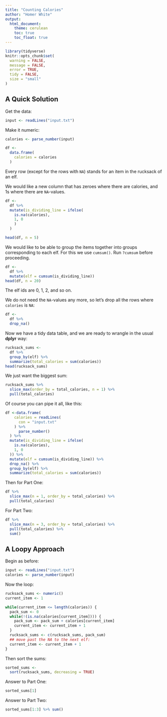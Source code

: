 ```yaml
---
title: "Counting Calories"
author: "Homer White"
output:
  html_document:
    theme: cerulean
    toc: true
    toc_float: true
---
```


```r
library(tidyverse)
knitr::opts_chunk$set(
  warning = FALSE,
  message = FALSE,
  error = TRUE,
  tidy = FALSE,
  size = "small"
)
```


## A Quick Solution

Get the data:

```r
input <- readLines("input.txt")
```

Make it numeric:

```r
calories <- parse_number(input)
```

```r
df <-
  data.frame(
    calories = calories
  )
```

Every row  (except for the rows with `NA`) stands for an item in the rucksack of an elf.

We would like a new column that has zeroes where there are calories, and 1s where there are `NA`-values.

```r
df <-
  df %>% 
  mutate(is_dividing_line = ifelse(
    is.na(calories),
    1, 0
    )
  )

head(df, n = 5)
```

We would like to be able to group the items together into groups corresponding to each elf.  For this we use `cumsum()`.  Run `?cumsum` before proceeding.

```r
df <-
  df %>% 
  mutate(elf = cumsum(is_dividing_line))
head(df, n = 20)
```

The elf ids are 0, 1, 2, and so on.


We do not need the `NA`-values any more, so let's drop all the rows where `calories` is `NA`:

```r
df <- 
  df %>% 
  drop_na()
```

Now we have a tidy data table, and we are ready to wrangle in the usual **dplyr** way:

```r
rucksack_sums <-
  df %>% 
  group_by(elf) %>% 
  summarize(total_calories = sum(calories))
head(rucksack_sums)
```

We just want the biggest sum:

```r
rucksack_sums %>% 
  slice_max(order_by = total_calories, n = 1) %>% 
  pull(total_calories)
```


Of course you can pipe it all, like this:

```r
df <-data.frame(
    calories = readLines(
      con = "input.txt"
    ) %>% 
      parse_number()
  ) %>% 
  mutate(is_dividing_line = ifelse(
    is.na(calories),
    1, 0
  )) %>% 
  mutate(elf = cumsum(is_dividing_line)) %>% 
  drop_na() %>% 
  group_by(elf) %>% 
  summarize(total_calories = sum(calories))
```

Then for Part One:

```r
df %>% 
  slice_max(n = 1, order_by = total_calories) %>% 
  pull(total_calories)
```

For Part Two:

```r
df %>% 
  slice_max(n = 3, order_by = total_calories) %>% 
  pull(total_calories) %>% 
  sum()
```


## A Loopy Approach

Begin as before:

```r
input <- readLines("input.txt")
calories <- parse_number(input)
```

Now the loop:

```r
rucksack_sums <- numeric()
current_item <- 1

while(current_item <= length(calories)) {
  pack_sum <- 0
  while(!(is.na(calories[current_item]))) {
    pack_sum <- pack_sum + calories[current_item]
    current_item <- current_item + 1
  }
  rucksack_sums <- c(rucksack_sums, pack_sum)
  ## move past the NA to the next elf:
  current_item <- current_item + 1
}
```

Then sort the sums:

```r
sorted_sums <-
  sort(rucksack_sums, decreasing = TRUE)
```

Answer to Part One:

```r
sorted_sums[1]
```

Answer to Part Two:

```r
sorted_sums[1:3] %>% sum()
```









